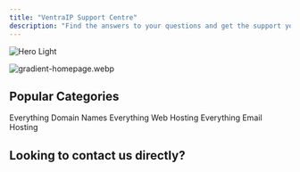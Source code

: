 ```yaml
---
title: "VentraIP Support Centre"
description: "Find the answers to your questions and get the support you need with the VentraIP help centre."
---
```


<img
  className="block dark:hidden"
  src="/images/hero-light.png"
  alt="Hero Light"
/>

![gradient-homepage.webp](/images/gradient-homepage.webp)

## Popular Categories

<CardGroup cols={3}>
  <Card title="Domain Names" href="https://mintlify.com/docs/quickstart" img="images/supportcentre/support-domains.webp">
    Everything Domain Names
  </Card>
  <Card title="Web Hosting" href="https://mintlify.com/docs/development" img="images/supportcentre/support-hosting.webp">
    Everything Web Hosting
  </Card>
  <Card title="Email Hosting" img="images/supportcentre/support-email.webp">
    Everything Email Hosting
  </Card>
</CardGroup>

## Looking to contact us directly?

<CardGroup cols={2}>
  <Card title="Call 13 24 85" icon="phone" href="tel:13 24 85">
    
  </Card>
  <Card title="Pay Invoice" icon="wallet" href="https://ventraip.com.au/pay-invoice/">
    
  </Card>
  <Card title="Submit an eTicket" icon="sparkles" href="https://vip.ventraip.com.au/support/tickets">
    
  </Card>
  <Card title="Start a LiveChat" icon="message" href="https://ventraip.com.au/#live-chat">
    
  </Card>
</CardGroup>